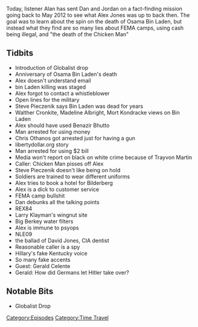 {{Episode
    | title             = May 2-3, 2012
    | caption           = [https://knowledgefight.libsyn.com/knowledge-fight-may-2-3-2012 Listen to this episode on Libsyn]
    | episodeNumber     = 98
    | length            = 03:02:00
    | airDate           = October 30, 2017
    | coverageStartDate = May 2, 2012
    | coverageEndDate   = May 3, 2012
    | episodeType       = [[:Category:Time Travel|Time Travel]]
    | appearance        = [[Osama Bin Laden]], [[Steve Pieczenik]], [[Walter Cronkite]], [[Madeline Albright]], [[Mort Kondracke]], [[Benazir Bhutto]], [[Chris Othanos]], [[Trayvon Martin]], [[Chicken Man]], [[Larry Klayman]], [[David Jones]], [[Gerald Celente]]
    | previousEpisode   = [[97: October 25, 2017]]
    | nextEpisode       = [[99: November 1, 2017]]
}}

{{Stub}}

Today, listener Alan has sent Dan and Jordan on a fact-finding mission going back to May 2012 to see what Alex Jones was up to back then. The goal was to learn about the spin on the death of Osama Bin Laden, but instead what they find are so many lies about FEMA camps, using cash being illegal, and "the death of the Chicken Man"

==Tidbits==

*Introduction of Globalist drop
*Anniversary of Osama Bin Laden's death
*Alex doesn't understand email
*bin Laden killing was staged
*Alex forgot to contact a whistleblower
*Open lines for the military
*Steve Pieczenik says Bin Laden was dead for years
*Walther Cronkite, Madeline Albright, Mort Kondracke views on Bin Laden
*Alex should have used Benazir Bhutto
*Man arrested for using money
*Chris Othanos got arrested just for having a gun
*libertydollar.org story
*Man arrested for using $2 bill
*Media won't report on black on white crime because of Trayvon Martin
*Caller: Chicken Man pisses off Alex
*Steve Pieczenik doesn't like being on hold
*Soldiers are trained to wear different uniforms
*Alex tries to book a hotel for Bilderberg
*Alex is a dick to customer service
*FEMA camp bullshit
*Dan debunks all the talking points
*REX84
*Larry Klayman's wingnut site
*Big Berkey water filters
*Alex is immune to psyops
*NLE09
*the ballad of David Jones, CIA dentist
*Reasonable caller is a spy
*Hillary's fake Kentucky voice
*So many fake accents
*Guest: Gerald Celente
*Gerald: How did Germans let Hitler take over?

==Notable Bits==

*Globalist Drop

[[Category:Episodes]]
[[Category:Time Travel]]